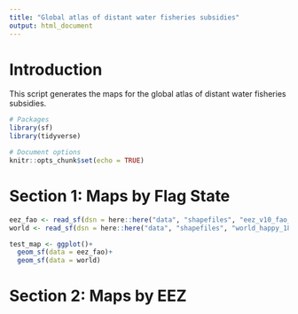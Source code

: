 ```yaml
---
title: "Global atlas of distant water fisheries subsidies"
output: html_document
---
```


# Introduction

This script generates the maps for the global atlas of distant water fisheries subsidies. 

```r
# Packages
library(sf)
library(tidyverse)

# Document options
knitr::opts_chunk$set(echo = TRUE)
```

# Section 1: Maps by Flag State

```r
eez_fao <- read_sf(dsn = here::here("data", "shapefiles", "eez_v10_fao_combined_simple"), layer="eez_v10_fao_combined_simple") # Ocean map of EEZ boundaries and fao regions
world <- read_sf(dsn = here::here("data", "shapefiles", "world_happy_180"), layer="world_happy_180") # Simplified world map

test_map <- ggplot()+
  geom_sf(data = eez_fao)+
  geom_sf(data = world)

```

# Section 2: Maps by EEZ


